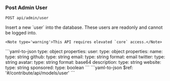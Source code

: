 ### Post Admin User

```
POST api/admin/user
```

<Tabs>
  <Tab title='Description'>
    Insert a new `user` into the database. These users are readonly and cannot be logged into.

    <Note type='warning'>This API requires elevated `core` access.</Note>
  </Tab>
  <Tab title='Request'>
    ```yaml-to-json
    type: object
    properties:
      user:
        type: object
        properties:
          name:
            type: string
          github:
            type: string
          email:
            type: string
            format: email
          twitter:
            type: string
          avatar:
            type: string
            format: base64
          description:
            type: string
          website:
            type: string
          sponsored:
            type: boolean
    ```
  </Tab>
  <Tab title='Response'>
    ```yaml-to-json
    $ref: '#/contribute/api/models/user'
    ```
  </Tab>
</Tabs>